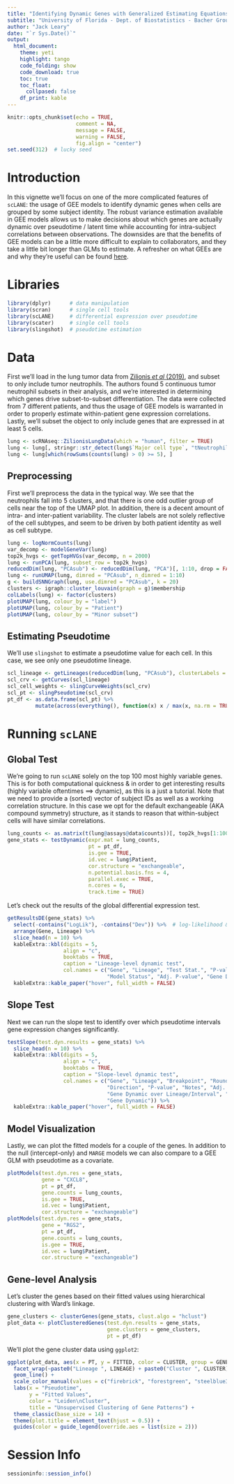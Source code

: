 ```yaml
---
title: "Identifying Dynamic Genes with Generalized Estimating Equations in `scLANE`"
subtitle: "University of Florida - Dept. of Biostatistics - Bacher Group"
author: "Jack Leary"
date: "`r Sys.Date()`"
output:
  html_document:
    theme: yeti
    highlight: tango
    code_folding: show
    code_download: true
    toc: true
    toc_float:
      collpased: false
    df_print: kable
---
```


```r
knitr::opts_chunk$set(echo = TRUE, 
                      comment = NA, 
                      message = FALSE, 
                      warning = FALSE, 
                      fig.align = "center")
set.seed(312)  # lucky seed
```

# Introduction 

In this vignette we'll focus on one of the more complicated features of `scLANE`: the usage of GEE models to identify dynamic genes when cells are grouped by some subject identity. The robust variance estimation available in GEE models allows us to make decisions about which genes are actually dynamic over pseudotime / latent time while accounting for intra-subject correlations between observations. The downsides are that the benefits of GEE models can be a little more difficult to explain to collaborators, and they take a little bit longer than GLMs to estimate. A refresher on what GEEs are and why they're useful can be found [here](https://www.publichealth.columbia.edu/research/population-health-methods/repeated-measures-analysis). 

# Libraries

```r
library(dplyr)      # data manipulation
library(scran)      # single cell tools 
library(scLANE)     # differential expression over pseudotime
library(scater)     # single cell tools 
library(slingshot)  # pseudotime estimation
```

# Data 

First we'll load in the lung tumor data from [Zilionis *et al* (2019)](https://www.ncbi.nlm.nih.gov/pmc/articles/PMC6620049/), and subset to only include tumor neutrophils. The authors found 5 continuous tumor neutrophil subsets in their analysis, and we're interested in determining which genes drive subset-to-subset differentiation. The data were collected from 7 different patients, and thus the usage of GEE models is warranted in order to properly estimate within-patient gene expression correlations. Lastly, we'll subset the object to only include genes that are expressed in at least 5 cells. 

```r
lung <- scRNAseq::ZilionisLungData(which = "human", filter = TRUE)
lung <- lung[, stringr::str_detect(lung$`Major cell type`, "tNeutrophils")]
lung <- lung[which(rowSums(counts(lung) > 0) >= 5), ]
```

## Preprocessing

First we'll preprocess the data in the typical way. We see that the neutrophils fall into 5 clusters, and that there is one odd outlier group of cells near the top of the UMAP plot. In addition, there is a decent amount of intra- and inter-patient variability. The cluster labels are not solely reflective of the cell subtypes, and seem to be driven by both patient identity as well as cell subtype. 

```r
lung <- logNormCounts(lung)
var_decomp <- modelGeneVar(lung)
top2k_hvgs <- getTopHVGs(var_decomp, n = 2000)
lung <- runPCA(lung, subset_row = top2k_hvgs)
reducedDim(lung, "PCAsub") <- reducedDim(lung, "PCA")[, 1:10, drop = FALSE]
lung <- runUMAP(lung, dimred = "PCAsub", n_dimred = 1:10)
g <- buildSNNGraph(lung, use.dimred = "PCAsub", k = 20)
clusters <- igraph::cluster_louvain(graph = g)$membership
colLabels(lung) <- factor(clusters)
plotUMAP(lung, colour_by = "label")
plotUMAP(lung, colour_by = "Patient")
plotUMAP(lung, colour_by = "Minor subset")
```

## Estimating Pseudotime

We'll use `slingshot` to estimate a pseudotime value for each cell. In this case, we see only one pseudotime lineage. 

```r
scl_lineage <- getLineages(reducedDim(lung, "PCAsub"), clusterLabels = clusters)
scl_crv <- getCurves(scl_lineage)
scl_cell_weights <- slingCurveWeights(scl_crv)
scl_pt <- slingPseudotime(scl_crv)
pt_df <- as.data.frame(scl_pt) %>% 
         mutate(across(everything(), function(x) x / max(x, na.rm = TRUE)))
```

# Running `scLANE` 

## Global Test

We're going to run `scLANE` solely on the top 100 most highly variable genes. This is for both computational quickness & in order to get interesting results (highly variable oftentimes $\implies$ dynamic), as this is a just a tutorial. Note that we need to provide a (sorted) vector of subject IDs as well as a working correlation structure. In this case we opt for the default exchangeable (AKA compound symmetry) structure, as it stands to reason that within-subject cells will have similar correlations. 

```r
lung_counts <- as.matrix(t(lung@assays@data$counts))[, top2k_hvgs[1:100]]
gene_stats <- testDynamic(expr.mat = lung_counts, 
                          pt = pt_df, 
                          is.gee = TRUE, 
                          id.vec = lung$Patient, 
                          cor.structure = "exchangeable", 
                          n.potential.basis.fns = 4, 
                          parallel.exec = TRUE, 
                          n.cores = 6, 
                          track.time = TRUE)
```

Let's check out the results of the global differential expression test. 

```r
getResultsDE(gene_stats) %>% 
  select(-contains("LogLik"), -contains("Dev")) %>%  # log-likelihood & deviance not computed for GEEs
  arrange(Gene, Lineage) %>% 
  slice_head(n = 10) %>% 
  kableExtra::kbl(digits = 5, 
                  align = "c", 
                  booktabs = TRUE, 
                  caption = "Lineage-level dynamic test", 
                  col.names = c("Gene", "Lineage", "Test Stat.", "P-value", "Test Stat. Type", "Test Notes", 
                                "Model Status", "Adj. P-value", "Gene Dynamic over Lineage", "Gene Dynamic")) %>% 
  kableExtra::kable_paper("hover", full_width = FALSE)
```

## Slope Test 

Next we can run the slope test to identify over which pseudotime intervals gene expression changes significantly. 

```r
testSlope(test.dyn.results = gene_stats) %>% 
  slice_head(n = 10) %>% 
  kableExtra::kbl(digits = 5, 
                  align = "c", 
                  booktabs = TRUE, 
                  caption = "Slope-level dynamic test", 
                  col.names = c("Gene", "Lineage", "Breakpoint", "Rounded Breakpoint", 
                                "Direction", "P-value", "Notes", "Adj. P-value", 
                                "Gene Dynamic over Lineage/Interval", "Gene Dynamic over Lineage", 
                                "Gene Dynamic")) %>% 
  kableExtra::kable_paper("hover", full_width = FALSE)
```

## Model Visualization 

Lastly, we can plot the fitted models for a couple of the genes. In addition to the null (intercept-only) and `MARGE` models we can also compare to a GEE GLM with pseudotime as a covariate. 

```r
plotModels(test.dyn.res = gene_stats, 
           gene = "CXCL8", 
           pt = pt_df, 
           gene.counts = lung_counts, 
           is.gee = TRUE, 
           id.vec = lung$Patient, 
           cor.structure = "exchangeable")
plotModels(test.dyn.res = gene_stats, 
           gene = "RGS2", 
           pt = pt_df, 
           gene.counts = lung_counts, 
           is.gee = TRUE, 
           id.vec = lung$Patient, 
           cor.structure = "exchangeable")
```

## Gene-level Analysis 

Let's cluster the genes based on their fitted values using hierarchical clustering with Ward's linkage. 

```r
gene_clusters <- clusterGenes(gene_stats, clust.algo = "hclust")
plot_data <- plotClusteredGenes(test.dyn.results = gene_stats, 
                                gene.clusters = gene_clusters, 
                                pt = pt_df)
```

We'll plot the gene cluster data using `ggplot2`:

```r
ggplot(plot_data, aes(x = PT, y = FITTED, color = CLUSTER, group = GENE)) + 
  facet_wrap(~paste0("Lineage ", LINEAGE) + paste0("Cluster ", CLUSTER)) + 
  geom_line() + 
  scale_color_manual(values = c("firebrick", "forestgreen", "steelblue3")) + 
  labs(x = "Pseudotime", 
       y = "Fitted Values", 
       color = "Leiden\nCluster", 
       title = "Unsupervised Clustering of Gene Patterns") + 
  theme_classic(base_size = 14) + 
  theme(plot.title = element_text(hjust = 0.5)) + 
  guides(color = guide_legend(override.aes = list(size = 2)))
```

# Session Info 

```r
sessioninfo::session_info()
```
